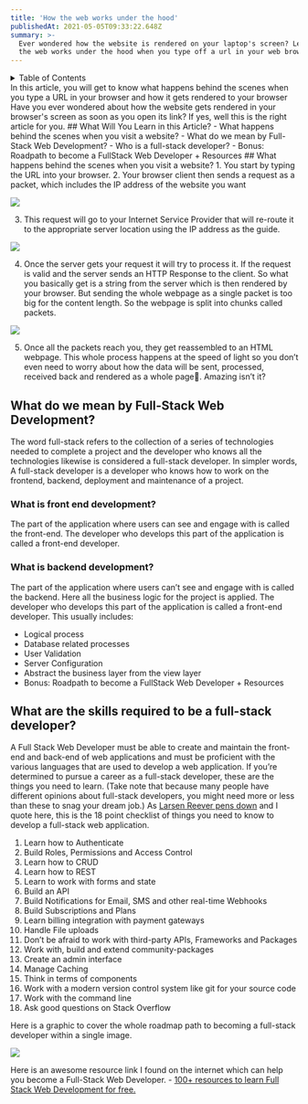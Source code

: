 ```yaml
---
title: 'How the web works under the hood'
publishedAt: 2021-05-05T09:33:22.648Z
summary: >-
  Ever wondered how the website is rendered on your laptop's screen? Learn how
  the web works under the hood when you type off a url in your web browser.
---
```

<details>
<summary>Table of Contents</summary>
- [What Will You Learn in this Article?](#what-will-you-learn-in-this-article)
- [What happens behind the scenes when you visit a website?](#what-happens-behind-the-scenes-when-you-visit-a-website)
- [What do we mean by Full-Stack Web Development?](#what-do-we-mean-by-full-stack-web-development)
  * [What is front end development?](#what-is-front-end-development)
  * [What is backend development?](#what-is-backend-development)
- [What are the skills required to be a full-stack developer?](#what-are-the-skills-required-to-be-a-full-stack-developer)
</details>
In this article, you will get to know what happens behind the scenes when you type a URL in your browser and how it gets rendered to your browser Have you ever wondered about how the website gets rendered in your browser's screen as soon as you open its link? If yes, well this is the right article for you.
## What Will You Learn in this Article?
 - What happens behind the scenes when you visit a website?
 - What do we mean by Full-Stack Web Development?
 - Who is a full-stack developer?
 - Bonus: Roadpath to become a FullStack Web Developer + Resources
## What happens behind the scenes when you visit a website?
1. You start by typing the URL into your browser.
2. Your browser client then sends a request as a packet, which includes the IP address of the website you want

![](https://res.cloudinary.com/devmehta/image/upload/v1621150936/Screenshot_2021-05-16_How_the_Web_Works_Under_the_Hood_-_Google_Docs_uiaazd.png)

3. This request will go to your Internet Service Provider that will re-route it to the appropriate server location using the IP address as the guide.

![](https://res.cloudinary.com/devmehta/image/upload/v1621151014/Screenshot_2021-05-16_How_the_Web_Works_Under_the_Hood_-_Google_Docs_1_rlaaxu.png)

4. Once the server gets your request it will try to process it. If the request is valid and the server sends an HTTP Response to the client. So what you basically get is a string from the server which is then rendered by your browser. But sending the whole webpage as a single packet is too big for the content length. So the webpage is split into chunks called packets.

![](https://res.cloudinary.com/devmehta/image/upload/v1621151066/Screenshot_2021-05-16_How_the_Web_Works_Under_the_Hood_-_Google_Docs_2_encoeb.png)

5. Once all the packets reach you, they get reassembled to an HTML webpage. This whole process happens at the speed of light so you don’t even need to worry about how the data will be sent, processed, received back and rendered as a whole page🤯. Amazing isn’t it?

## What do we mean by Full-Stack Web Development?
The word full-stack refers to the collection of a series of technologies needed to complete a project and the developer who knows all the technologies likewise is considered a full-stack developer.
In simpler words, A full-stack developer is a developer who knows how to work on the frontend, backend, deployment and maintenance of a project. 
### What is front end development?
The part of the application where users can see and engage with is called the front-end. The developer who develops this part of the application is called a front-end developer.
### What is backend development?
The part of the application where users can’t see and engage with is called the backend. Here all the business logic for the project is applied. The developer who develops this part of the application is called a front-end developer.
This usually includes:
 - Logical process
 - Database related processes
 - User Validation
 - Server Configuration
 - Abstract the business layer from the view layer
 - Bonus: Roadpath to become a FullStack Web Developer + Resources
## What are the skills required to be a full-stack developer?
A Full Stack Web Developer must be able to create and maintain the front-end and back-end of web applications and must be proficient with the various languages that are used to develop a web application.
If you’re determined to pursue a career as a full-stack developer, these are the things you need to learn. (Take note that because many people have different opinions about full-stack developers, you might need more or less than these to snag your dream job.)
As [Larsen Reever pens down](https://dev.to/blog/how-to-become-a-full-stack-developer-in-2019-roadmap-2e7h) and I quote here, this is the 18 point checklist of things you need to know to develop a full-stack web application.
1. Learn how to Authenticate
2. Build Roles, Permissions and Access Control
3. Learn how to CRUD
4. Learn how to REST
5. Learn to work with forms and state
6. Build an API
7. Build Notifications for Email, SMS and other real-time Webhooks
8. Build Subscriptions and Plans
9. Learn billing integration with payment gateways
10. Handle File uploads
11. Don’t be afraid to work with third-party APIs, Frameworks and Packages
12. Work with, build and extend community-packages
13. Create an admin interface
14. Manage Caching
15. Think in terms of components
16. Work with a modern version control system like git for your source code
17. Work with the command line
18. Ask good questions on Stack Overflow

Here is a graphic to cover the whole roadmap path to becoming a full-stack developer within a single image.

![](https://res.cloudinary.com/practicaldev/image/fetch/s--4RIwaNsa--/c_limit%2Cf_auto%2Cfl_progressive%2Cq_auto%2Cw_880/https://thepracticaldev.s3.amazonaws.com/i/am1x3w193daubmywq13d.jpg)

Here is an awesome resource link I found on the internet which can help you become a Full-Stack Web Developer. - [100+ resources to learn Full Stack Web Development for free.](https://github.com/bmorelli25/Become-A-Full-Stack-Web-Developer/blob/master/README.md)